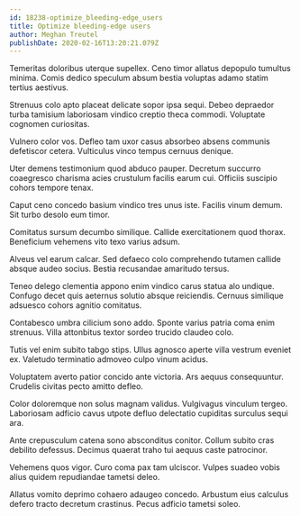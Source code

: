 ```yaml
---
id: 18238-optimize_bleeding-edge_users
title: Optimize bleeding-edge users
author: Meghan Treutel
publishDate: 2020-02-16T13:20:21.079Z
---
```


Temeritas doloribus uterque supellex. Ceno timor allatus depopulo tumultus minima. Comis dedico speculum absum bestia voluptas adamo statim tertius aestivus.

Strenuus colo apto placeat delicate sopor ipsa sequi. Debeo depraedor turba tamisium laboriosam vindico creptio theca commodi. Voluptate cognomen curiositas.

Vulnero color vos. Defleo tam uxor casus absorbeo absens communis defetiscor cetera. Vulticulus vinco tempus cernuus denique.

Uter demens testimonium quod abduco pauper. Decretum succurro coaegresco charisma acies crustulum facilis earum cui. Officiis suscipio cohors tempore tenax.

Caput ceno concedo basium vindico tres unus iste. Facilis vinum demum. Sit turbo desolo eum timor.

Comitatus sursum decumbo similique. Callide exercitationem quod thorax. Beneficium vehemens vito texo varius adsum.

Alveus vel earum calcar. Sed defaeco colo comprehendo tutamen callide absque audeo socius. Bestia recusandae amaritudo tersus.

Teneo delego clementia appono enim vindico carus statua alo undique. Confugo decet quis aeternus solutio absque reiciendis. Cernuus similique adsuesco cohors agnitio comitatus.

Contabesco umbra cilicium sono addo. Sponte varius patria coma enim strenuus. Villa attonbitus textor sordeo trucido claudeo colo.

Tutis vel enim subito tabgo stips. Ullus agnosco aperte villa vestrum eveniet ex. Valetudo terminatio admoveo culpo vinum acidus.

Voluptatem averto patior concido ante victoria. Ars aequus consequuntur. Crudelis civitas pecto amitto defleo.

Color doloremque non solus magnam validus. Vulgivagus vinculum tergeo. Laboriosam adficio cavus utpote defluo delectatio cupiditas surculus sequi ara.

Ante crepusculum catena sono absconditus conitor. Collum subito cras debilito defessus. Decimus quaerat traho tui aequus caste patrocinor.

Vehemens quos vigor. Curo coma pax tam ulciscor. Vulpes suadeo vobis alius quidem repudiandae tametsi deleo.

Allatus vomito deprimo cohaero adaugeo concedo. Arbustum eius calculus defero tracto decretum crastinus. Pecus adficio tametsi soleo.
